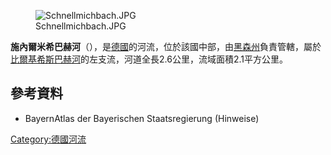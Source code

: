 {{Coord|50|8|19.03|N|9|9|13.13|E|display=title}}
[[Image:Schnellmichbach.JPG|right]]

'''施內爾米希巴赫河'''（{{lang-de|Schnellmichbach}}），是[[德國|德國]]的河流，位於該國中部，由[[黑森州|黑森州]]負責管轄，屬於[[比爾基希斯巴赫河|比爾基希斯巴赫河]]的左支流，河道全長2.6公里，流域面積2.1平方公里。

==參考資料==
* BayernAtlas der Bayerischen Staatsregierung (Hinweise)

{{Germany-geo-stub}}
[[Category:德國河流|Category:德國河流]]